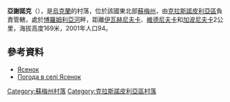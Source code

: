 {{coord|50|42|5|N|35|7|46|E|scale:100000_region:UA|display=title}}

'''亞謝諾克'''（{{lang-uk|Ясенок}}），是[[烏克蘭|烏克蘭]]的村落，位於該國東北部[[蘇梅州|蘇梅州]]，由[[克拉斯諾皮利亞區|克拉斯諾皮利亞區]]負責管轄，處於[[博羅姆利亞河|博羅姆利亞河]]畔，距離[[伊瓦赫尼夫卡|伊瓦赫尼夫卡]]、[[維德尼夫卡|維德尼夫卡]]和[[加波尼夫卡|加波尼夫卡]]2公里，海拔高度169米，2001年人口94。

==參考資料==
*[http://w1.c1.rada.gov.ua/pls/z7502/A005?rdat1=02.02.2010&rf7571=29174 Ясенок]{{dead link|date=2017年11月 |bot=InternetArchiveBot |fix-attempted=yes }}
* [http://weather.in.ua/ua/symskaja/29698 Погода в селі Ясенок]{{Wayback|url=http://weather.in.ua/ua/symskaja/29698 |date=20160305214448 }}

{{DEFAULTSORT:Ясенок}}

[[Category:蘇梅州村落|Category:蘇梅州村落]]
[[Category:克拉斯諾皮利亞區村落|Category:克拉斯諾皮利亞區村落]]


{{Sumy-geo-stub}}